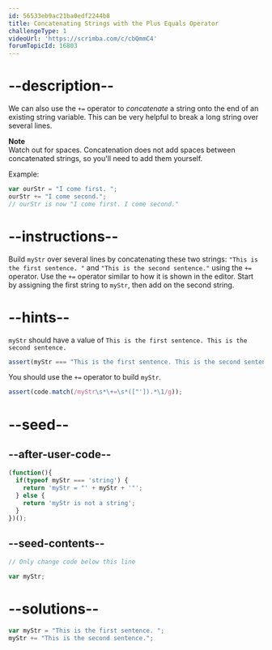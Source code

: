 ```yaml
---
id: 56533eb9ac21ba0edf2244b8
title: Concatenating Strings with the Plus Equals Operator
challengeType: 1
videoUrl: 'https://scrimba.com/c/cbQmmC4'
forumTopicId: 16803
---
```


# --description--

We can also use the `+=` operator to <dfn>concatenate</dfn> a string onto the end of an existing string variable. This can be very helpful to break a long string over several lines.

**Note**  
Watch out for spaces. Concatenation does not add spaces between concatenated strings, so you'll need to add them yourself.

Example:

```js
var ourStr = "I come first. ";
ourStr += "I come second.";
// ourStr is now "I come first. I come second."
```

# --instructions--

Build `myStr` over several lines by concatenating these two strings: `"This is the first sentence. "` and `"This is the second sentence."` using the `+=` operator. Use the `+=` operator similar to how it is shown in the editor. Start by assigning the first string to `myStr`, then add on the second string.

# --hints--

`myStr` should have a value of `This is the first sentence. This is the second sentence.`

```js
assert(myStr === "This is the first sentence. This is the second sentence.");
```

You should use the `+=` operator to build `myStr`.

```js
assert(code.match(/myStr\s*\+=\s*(["']).*\1/g));
```

# --seed--

## --after-user-code--

```js
(function(){
  if(typeof myStr === 'string') {
    return 'myStr = "' + myStr + '"';
  } else {
    return 'myStr is not a string';
  }
})();
```

## --seed-contents--

```js
// Only change code below this line

var myStr;
```

# --solutions--

```js
var myStr = "This is the first sentence. ";
myStr += "This is the second sentence.";
```
